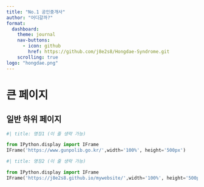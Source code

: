 ```yaml
---
title: "No.1 공인중개사"
author: "어디갈까?"
format:
  dashboard:
    theme: journal
    nav-buttons:
      - icon: github
        href: https://github.com/j8e2s8/Hongdae-Syndrome.git
    scrolling: true
logo: "hongdae.png"
---
```


# 큰 페이지

## 일반 하위 페이지

```python
#| title: 명칭1 (이 줄 생략 가능)

from IPython.display import IFrame
IFrame('https://www.gunpolib.go.kr/',width='100%', height='500px')
```

```python
#| title: 명칭2 (이 줄 생략 가능)

from IPython.display import IFrame
IFrame('https://j8e2s8.github.io/mywebsite/',width='100%', height='500px')
```